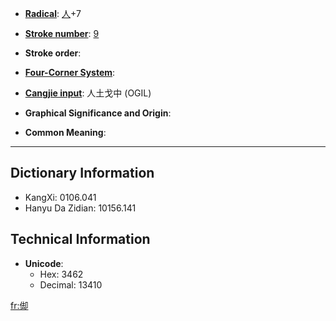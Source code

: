 * '''[[Wiktionary:Chinese radical index| Radical]]''': [[Wiktionary:Chinese radical index 人|人]]+7

* '''[[Wiktionary:Chinese total strokes index|Stroke number]]''': [[Wiktionary:Chinese total strokes index 9|9]]

* '''Stroke order''': 

* '''[[Wiktionary:Chinese four corner index|Four-Corner System]]''': 

* '''[[Wiktionary:Chinese Cangjie index|Cangjie input]]''': 人土戈中 (OGIL)

* '''Graphical Significance and Origin''': 

* '''Common Meaning''': 

----

== Dictionary Information ==

* KangXi: 0106.041
* Hanyu Da Zidian: 10156.141

== Technical Information ==

* '''Unicode''':
** Hex: 3462
** Decimal: 13410

[[fr:㑢]]